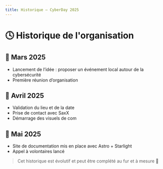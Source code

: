```yaml
---
title: Historique – CyberDay 2025
---
```


# 🕓 Historique de l'organisation

## 📅 Mars 2025
- Lancement de l’idée : proposer un événement local autour de la cybersécurité
- Première réunion d’organisation

## 📅 Avril 2025
- Validation du lieu et de la date
- Prise de contact avec SaxX
- Démarrage des visuels de com

## 📅 Mai 2025
- Site de documentation mis en place avec Astro + Starlight
- Appel à volontaires lancé

> Cet historique est évolutif et peut être complété au fur et à mesure 📌